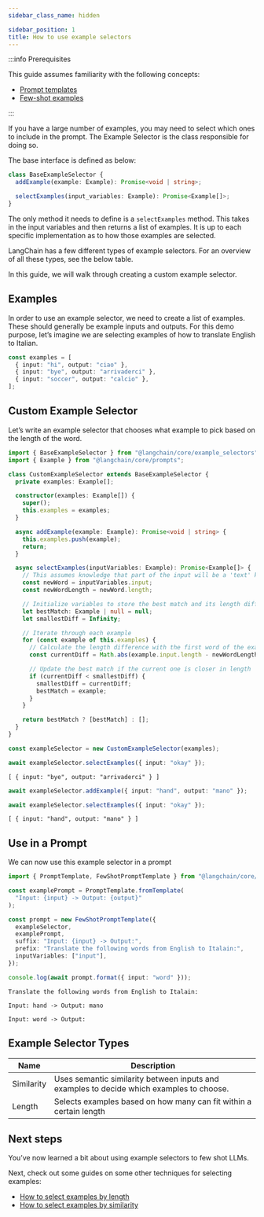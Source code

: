 ```yaml
---
sidebar_class_name: hidden

sidebar_position: 1
title: How to use example selectors
---
```


:::info Prerequisites

This guide assumes familiarity with the following concepts:

- [Prompt templates](../../docs/concepts/#prompt-templates)
- [Few-shot examples](../../docs/how_to/few_shot_examples)

:::

If you have a large number of examples, you may need to select which
ones to include in the prompt. The Example Selector is the class
responsible for doing so.

The base interface is defined as below:

```typescript
class BaseExampleSelector {
  addExample(example: Example): Promise<void | string>;

  selectExamples(input_variables: Example): Promise<Example[]>;
}
```

The only method it needs to define is a `selectExamples` method. This
takes in the input variables and then returns a list of examples. It is
up to each specific implementation as to how those examples are
selected.

LangChain has a few different types of example selectors. For an
overview of all these types, see the below table.

In this guide, we will walk through creating a custom example selector.

## Examples

In order to use an example selector, we need to create a list of
examples. These should generally be example inputs and outputs. For this
demo purpose, let’s imagine we are selecting examples of how to
translate English to Italian.

```typescript
const examples = [
  { input: "hi", output: "ciao" },
  { input: "bye", output: "arrivaderci" },
  { input: "soccer", output: "calcio" },
];
```

## Custom Example Selector

Let’s write an example selector that chooses what example to pick based
on the length of the word.

```typescript
import { BaseExampleSelector } from "@langchain/core/example_selectors";
import { Example } from "@langchain/core/prompts";

class CustomExampleSelector extends BaseExampleSelector {
  private examples: Example[];

  constructor(examples: Example[]) {
    super();
    this.examples = examples;
  }

  async addExample(example: Example): Promise<void | string> {
    this.examples.push(example);
    return;
  }

  async selectExamples(inputVariables: Example): Promise<Example[]> {
    // This assumes knowledge that part of the input will be a 'text' key
    const newWord = inputVariables.input;
    const newWordLength = newWord.length;

    // Initialize variables to store the best match and its length difference
    let bestMatch: Example | null = null;
    let smallestDiff = Infinity;

    // Iterate through each example
    for (const example of this.examples) {
      // Calculate the length difference with the first word of the example
      const currentDiff = Math.abs(example.input.length - newWordLength);

      // Update the best match if the current one is closer in length
      if (currentDiff < smallestDiff) {
        smallestDiff = currentDiff;
        bestMatch = example;
      }
    }

    return bestMatch ? [bestMatch] : [];
  }
}
```

```typescript
const exampleSelector = new CustomExampleSelector(examples);
```

```typescript
await exampleSelector.selectExamples({ input: "okay" });
```

```text
[ { input: "bye", output: "arrivaderci" } ]
```

```typescript
await exampleSelector.addExample({ input: "hand", output: "mano" });
```

```typescript
await exampleSelector.selectExamples({ input: "okay" });
```

```text
[ { input: "hand", output: "mano" } ]
```

## Use in a Prompt

We can now use this example selector in a prompt

```typescript
import { PromptTemplate, FewShotPromptTemplate } from "@langchain/core/prompts";

const examplePrompt = PromptTemplate.fromTemplate(
  "Input: {input} -> Output: {output}"
);
```

```typescript
const prompt = new FewShotPromptTemplate({
  exampleSelector,
  examplePrompt,
  suffix: "Input: {input} -> Output:",
  prefix: "Translate the following words from English to Italain:",
  inputVariables: ["input"],
});

console.log(await prompt.format({ input: "word" }));
```

```text
Translate the following words from English to Italain:

Input: hand -> Output: mano

Input: word -> Output:
```

## Example Selector Types

| Name       | Description                                                                              |
| ---------- | ---------------------------------------------------------------------------------------- |
| Similarity | Uses semantic similarity between inputs and examples to decide which examples to choose. |
| Length     | Selects examples based on how many can fit within a certain length                       |

## Next steps

You’ve now learned a bit about using example selectors to few shot LLMs.

Next, check out some guides on some other techniques for selecting
examples:

- [How to select examples by
  length](../../docs/how_to/example_selectors_length_based)
- [How to select examples by
  similarity](../../docs/how_to/example_selectors_similarity)
